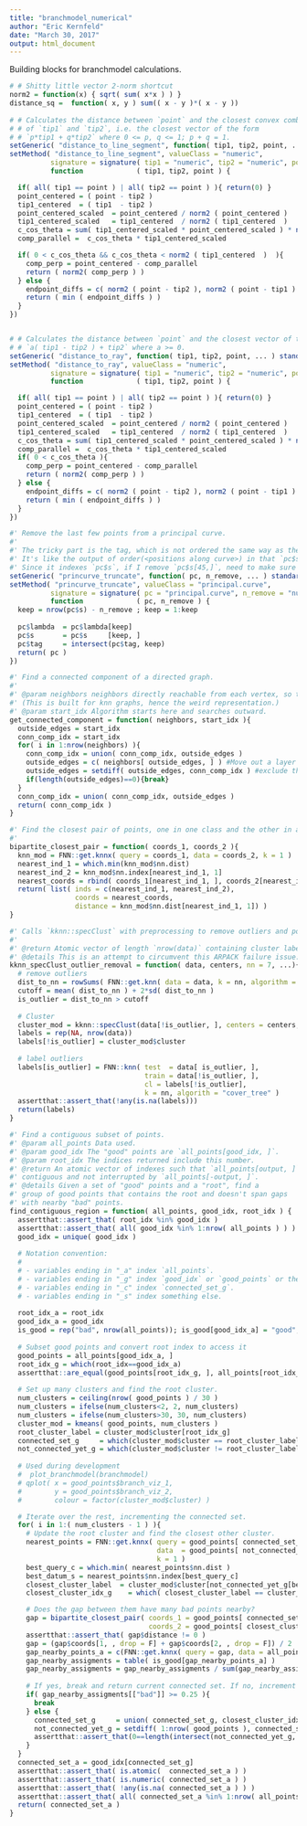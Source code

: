 ```yaml
---
title: "branchmodel_numerical"
author: "Eric Kernfeld"
date: "March 30, 2017"
output: html_document
---
```


Building blocks for branchmodel calculations.

```r

# # Shitty little vector 2-norm shortcut
norm2 = function(x) { sqrt( sum( x*x ) ) }
distance_sq =  function( x, y ) sum(( x - y )*( x - y ))
  
# # Calculates the distance between `point` and the closest convex combination
# # of `tip1` and `tip2`, i.e. the closest vector of the form
# # `p*tip1 + q*tip2` where 0 <= p, q <= 1; p + q = 1.
setGeneric( "distance_to_line_segment", function( tip1, tip2, point, ... ) standardGeneric( "distance_to_line_segment" ) )
setMethod( "distance_to_line_segment", valueClass = "numeric",
          signature = signature( tip1 = "numeric", tip2 = "numeric", point = "numeric" ),
          function             ( tip1, tip2, point ) {

  if( all( tip1 == point ) | all( tip2 == point ) ){ return(0) }
  point_centered = ( point - tip2 )
  tip1_centered  = ( tip1  - tip2 )
  point_centered_scaled  = point_centered / norm2 ( point_centered )
  tip1_centered_scaled   = tip1_centered  / norm2 ( tip1_centered  )
  c_cos_theta = sum( tip1_centered_scaled * point_centered_scaled ) * norm2 ( point_centered )
  comp_parallel =  c_cos_theta * tip1_centered_scaled

  if( 0 < c_cos_theta && c_cos_theta < norm2 ( tip1_centered  )  ){
    comp_perp = point_centered - comp_parallel
    return ( norm2( comp_perp ) )
  } else {
    endpoint_diffs = c( norm2 ( point - tip2 ), norm2 ( point - tip1 ) )
    return ( min ( endpoint_diffs ) )
  }
})


# # Calculates the distance between `point` and the closest vector of the form
# # `a( tip1 - tip2 ) + tip2` where a >= 0. 
setGeneric( "distance_to_ray", function( tip1, tip2, point, ... ) standardGeneric( "distance_to_ray" ) )
setMethod( "distance_to_ray", valueClass = "numeric",
          signature = signature( tip1 = "numeric", tip2 = "numeric", point = "numeric" ),
          function             ( tip1, tip2, point ) {

  if( all( tip1 == point ) | all( tip2 == point ) ){ return(0) }
  point_centered = ( point - tip2 )
  tip1_centered  = ( tip1  - tip2 )
  point_centered_scaled  = point_centered / norm2 ( point_centered )
  tip1_centered_scaled   = tip1_centered  / norm2 ( tip1_centered  )
  c_cos_theta = sum( tip1_centered_scaled * point_centered_scaled ) * norm2 ( point_centered )
  comp_parallel =  c_cos_theta * tip1_centered_scaled
  if( 0 < c_cos_theta ){
    comp_perp = point_centered - comp_parallel
    return ( norm2( comp_perp ) )
  } else {
    endpoint_diffs = c( norm2 ( point - tip2 ), norm2 ( point - tip1 ) )
    return ( min ( endpoint_diffs ) )
  }
})

#' Remove the last few points from a principal curve.
#' 
#' The tricky part is the tag, which is not ordered the same way as the others.
#' It's like the output of order(<positions along curve>) in that `pc$s[pc$tag, ]` is smooth.
#' Since it indexes `pc$s`, if I remove `pc$s[45,]`, need to make sure `!any(pc$tag==45)`.
setGeneric( "princurve_truncate", function( pc, n_remove, ... ) standardGeneric( "princurve_truncate" ) )
setMethod( "princurve_truncate", valueClass = "principal.curve",
          signature = signature( pc = "principal.curve", n_remove = "numeric" ),
          function             ( pc, n_remove ) {
  keep = nrow(pc$s) - n_remove ; keep = 1:keep
  
  pc$lambda  = pc$lambda[keep]
  pc$s       = pc$s     [keep, ]
  pc$tag     = intersect(pc$tag, keep)
  return( pc )
})

#' Find a connected component of a directed graph.
#'
#' @param neighbors neighbors directly reachable from each vertex, so there is an edge from `i` to `neighbors[i, j]`.
#' (This is built for knn graphs, hence the weird representation.)
#' @param start_idx Algorithm starts here and searches outward.
get_connected_component = function( neighbors, start_idx ){
  outside_edges = start_idx
  conn_comp_idx = start_idx
  for( i in 1:nrow(neighbors) ){
    conn_comp_idx = union( conn_comp_idx, outside_edges )
    outside_edges = c( neighbors[ outside_edges, ] ) #Move out a layer
    outside_edges = setdiff( outside_edges, conn_comp_idx ) #exclude things already searched
    if(length(outside_edges)==0){break}
  }
  conn_comp_idx = union( conn_comp_idx, outside_edges )
  return( conn_comp_idx )
}

#' Find the closest pair of points, one in one class and the other in another class.
#'
bipartite_closest_pair = function( coords_1, coords_2 ){
  knn_mod = FNN::get.knnx( query = coords_1, data = coords_2, k = 1 )
  nearest_ind_1 = which.min(knn_mod$nn.dist)
  nearest_ind_2 = knn_mod$nn.index[nearest_ind_1, 1]
  nearest_coords = rbind( coords_1[nearest_ind_1, ], coords_2[nearest_ind_2, ])
  return( list( inds = c(nearest_ind_1, nearest_ind_2), 
                coords = nearest_coords, 
                distance = knn_mod$nn.dist[nearest_ind_1, 1]) )
}

#' Calls `kknn::specClust` with preprocessing to remove outliers and postprocessing to label them.
#' 
#' @return Atomic vector of length `nrow(data)` containing cluster labels.
#' @details This is an attempt to circumvent this ARPACK failure issue: https://github.com/KlausVigo/kknn/issues/7
kknn_specClust_outlier_removal = function( data, centers, nn = 7, ...){
  # remove outliers
  dist_to_nn = rowSums( FNN::get.knn( data = data, k = nn, algorithm = c( "cover_tree" ) ) $nn.dist )
  cutoff = mean( dist_to_nn ) + 2*sd( dist_to_nn )
  is_outlier = dist_to_nn > cutoff
    
  # Cluster
  cluster_mod = kknn::specClust(data[!is_outlier, ], centers = centers, nn = nn,  ...)
  labels = rep(NA, nrow(data))
  labels[!is_outlier] = cluster_mod$cluster
  
  # label outliers
  labels[is_outlier] = FNN::knn( test  = data[ is_outlier, ], 
                                 train = data[!is_outlier, ], 
                                 cl = labels[!is_outlier], 
                                 k = nn, algorith = "cover_tree" )
  assertthat::assert_that(!any(is.na(labels)))
  return(labels)
}

#' Find a contiguous subset of points.
#' @param all_points Data used.
#' @param good_idx The "good" points are `all_points[good_idx, ]`.
#' @param root_idx The indices returned include this number.
#' @return An atomic vector of indexes such that `all_points[output, ]` is
#' contiguous and not interrupted by `all_points[-output, ]`.
#' @details Given a set of "good" points and a "root", find a 
#' group of good points that contains the root and doesn't span gaps
#' with nearby "bad" points.
find_contiguous_region = function( all_points, good_idx, root_idx ) {
  assertthat::assert_that( root_idx %in% good_idx )
  assertthat::assert_that( all( good_idx %in% 1:nrow( all_points ) ) )
  good_idx = unique( good_idx )
  
  # Notation convention:
  #
  # - variables ending in "_a" index `all_points`.
  # - variables ending in "_g" index `good_idx` or `good_points` or the cluster labels.
  # - variables ending in "_c" index `connected_set_g`.
  # - variables ending in "_s" index something else.
  
  root_idx_a = root_idx
  good_idx_a = good_idx
  is_good = rep("bad", nrow(all_points)); is_good[good_idx_a] = "good"; is_good = factor(is_good)
    
  # Subset good points and convert root index to access it
  good_points = all_points[good_idx_a, ]
  root_idx_g = which(root_idx==good_idx_a)
  assertthat::are_equal(good_points[root_idx_g, ], all_points[root_idx_a, ])
  
  # Set up many clusters and find the root cluster.
  num_clusters = ceiling(nrow( good_points ) / 30 )
  num_clusters = ifelse(num_clusters<2, 2, num_clusters)
  num_clusters = ifelse(num_clusters>30, 30, num_clusters)
  cluster_mod = kmeans( good_points, num_clusters )
  root_cluster_label = cluster_mod$cluster[root_idx_g]
  connected_set_g     = which(cluster_mod$cluster == root_cluster_label)
  not_connected_yet_g = which(cluster_mod$cluster != root_cluster_label)
  
  # Used during development
  #  plot_branchmodel(branchmodel)
  # qplot( x = good_points$branch_viz_1,
  #        y = good_points$branch_viz_2,
  #        colour = factor(cluster_mod$cluster) ) 

  # Iterate over the rest, incrementing the connected set.
  for( i in 1:( num_clusters - 1 ) ){
    # Update the root cluster and find the closest other cluster.
    nearest_points = FNN::get.knnx( query = good_points[ connected_set_g, ], 
                                    data  = good_points[ not_connected_yet_g, ], 
                                    k = 1 )
    best_query_c = which.min( nearest_points$nn.dist )
    best_datum_s = nearest_points$nn.index[best_query_c]
    closest_cluster_label  = cluster_mod$cluster[not_connected_yet_g[best_datum_s]]
    closest_cluster_idx_g    = which( closest_cluster_label == cluster_mod$cluster )

    # Does the gap between them have many bad points nearby?
    gap = bipartite_closest_pair( coords_1 = good_points[ connected_set_g, ], 
                                  coords_2 = good_points[ closest_cluster_idx_g, ] )
    assertthat::assert_that( gap$distance != 0 )
    gap = (gap$coords[1, , drop = F] + gap$coords[2, , drop = F]) / 2
    gap_nearby_points_a = c(FNN::get.knnx( query = gap, data = all_points, k = 20 )$nn.index)
    gap_nearby_assigments = table( is_good[gap_nearby_points_a] )
    gap_nearby_assigments = gap_nearby_assigments / sum(gap_nearby_assigments)
    
    # If yes, break and return current connected set. If no, increment connected set.
    if( gap_nearby_assigments[["bad"]] >= 0.25 ){
      break
    } else {
      connected_set_g     = union( connected_set_g, closest_cluster_idx_g )
      not_connected_yet_g = setdiff( 1:nrow( good_points ), connected_set_g )
      assertthat::assert_that(0==length(intersect(not_connected_yet_g, connected_set_g)))
    }
  }
  connected_set_a = good_idx[connected_set_g]
  assertthat::assert_that( is.atomic(  connected_set_a ) )
  assertthat::assert_that( is.numeric( connected_set_a ) )
  assertthat::assert_that( !any(is.na( connected_set_a ) ) )
  assertthat::assert_that( all( connected_set_a %in% 1:nrow( all_points ) ) )
  return( connected_set_a )
}
```
